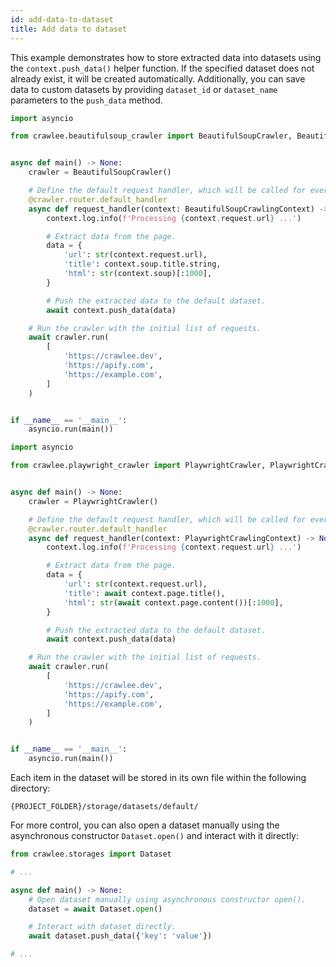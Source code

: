 ```yaml
---
id: add-data-to-dataset
title: Add data to dataset
---
```



This example demonstrates how to store extracted data into datasets using the `context.push_data()` helper function. If the specified dataset does not already exist, it will be created automatically. Additionally, you can save data to custom datasets by providing `dataset_id` or `dataset_name` parameters to the `push_data` method.

<Tabs groupId="main">
<TabItem value="BeautifulSoupCrawler" label="BeautifulSoupCrawler">

```python
import asyncio

from crawlee.beautifulsoup_crawler import BeautifulSoupCrawler, BeautifulSoupCrawlingContext


async def main() -> None:
    crawler = BeautifulSoupCrawler()

    # Define the default request handler, which will be called for every request.
    @crawler.router.default_handler
    async def request_handler(context: BeautifulSoupCrawlingContext) -> None:
        context.log.info(f'Processing {context.request.url} ...')

        # Extract data from the page.
        data = {
            'url': str(context.request.url),
            'title': context.soup.title.string,
            'html': str(context.soup)[:1000],
        }

        # Push the extracted data to the default dataset.
        await context.push_data(data)

    # Run the crawler with the initial list of requests.
    await crawler.run(
        [
            'https://crawlee.dev',
            'https://apify.com',
            'https://example.com',
        ]
    )


if __name__ == '__main__':
    asyncio.run(main())
```

</TabItem>
<TabItem value="PlaywrightCrawler" label="PlaywrightCrawler">

```python
import asyncio

from crawlee.playwright_crawler import PlaywrightCrawler, PlaywrightCrawlingContext


async def main() -> None:
    crawler = PlaywrightCrawler()

    # Define the default request handler, which will be called for every request.
    @crawler.router.default_handler
    async def request_handler(context: PlaywrightCrawlingContext) -> None:
        context.log.info(f'Processing {context.request.url} ...')

        # Extract data from the page.
        data = {
            'url': str(context.request.url),
            'title': await context.page.title(),
            'html': str(await context.page.content())[:1000],
        }

        # Push the extracted data to the default dataset.
        await context.push_data(data)

    # Run the crawler with the initial list of requests.
    await crawler.run(
        [
            'https://crawlee.dev',
            'https://apify.com',
            'https://example.com',
        ]
    )


if __name__ == '__main__':
    asyncio.run(main())
```

</TabItem>
</Tabs>

Each item in the dataset will be stored in its own file within the following directory:

```text
{PROJECT_FOLDER}/storage/datasets/default/
```

For more control, you can also open a dataset manually using the asynchronous constructor `Dataset.open()` and interact with it directly:

```python
from crawlee.storages import Dataset

# ...

async def main() -> None:
    # Open dataset manually using asynchronous constructor open().
    dataset = await Dataset.open()

    # Interact with dataset directly.
    await dataset.push_data({'key': 'value'})

# ...
```
